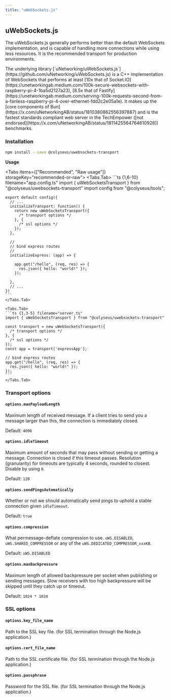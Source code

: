 ```yaml
---
title: "uWebSockets.js"
---
```


## uWebSockets.js

The uWebSockets.js generally performs better than the default WebSockets implementation, and is capable of handling more connections while using less resources. It is the recommended transport for production environments.

<Callout type="info">
    The underlying library [`uNetworking/uWebSockets.js`](https://github.com/uNetworking/uWebSockets.js) is a C++ implementation of WebSockets that performs at least [10x that of Socket.IO](https://unetworkingab.medium.com/100k-secure-websockets-with-raspberry-pi-4-1ba5d2127a23), [8.5x that of Fastify](https://unetworkingab.medium.com/serving-100k-requests-second-from-a-fanless-raspberry-pi-4-over-ethernet-fdd2c2e05a1e). It makes up the [core components of Bun](https://x.com/uNetworkingAB/status/1810380862556397887) and is the fastest standards compliant web server in the TechEmpower ([not endorsed](https://x.com/uNetworkingAB/status/1811425564764610926)) benchmarks.
</Callout>

### Installation

```sh npm2yarn
npm install --save @colyseus/uwebsockets-transport
```

**Usage**

<Tabs items={["Recommended", "Raw usage"]} storageKey="recommended-or-raw">
    <Tabs.Tab>
    ```ts {1,6-10} filename="app.config.ts"
    import { uWebSocketsTransport } from "@colyseus/uwebsockets-transport"
    import config from "@colyseus/tools";

    export default config({
      // ...
      initializeTransport: function() {
        return new uWebSocketsTransport({
          /* transport options */
        }, {
          /* ssl options */
        });
      },

      //
      // bind express routes
      //
      initializeExpress: (app) => {

        app.get("/hello", (req, res) => {
          res.json({ hello: "world!" });
        });

      },
      // ...
    })
    ```
    </Tabs.Tab>

    <Tabs.Tab>
    ```ts {1,3-5} filename="server.ts"
    import { uWebSocketsTransport } from "@colyseus/uwebsockets-transport"

    const transport = new uWebSocketsTransport({
      /* transport options */
    }, {
      /* ssl options */
    });
    const app = transport['expressApp'];

    // bind express routes
    app.get("/hello", (req, res) => {
      res.json({ hello: "world!" });
    });
    ```
    </Tabs.Tab>
</Tabs>

### Transport options

#### `options.maxPayloadLength`
Maximum length of received message. If a client tries to send you a message larger than this, the connection is immediately closed.

Default: `4096`

#### `options.idleTimeout`
Maximum amount of seconds that may pass without sending or getting a message. Connection is closed if this timeout passes. Resolution (granularity) for timeouts are typically 4 seconds, rounded to closest. Disable by using `0`.

Default: `120`

#### `options.sendPingsAutomatically`

Whether or not we should automatically send pings to uphold a stable connection given `idleTimeout`.

Default: `true`

#### `options.compression`

What permessage-deflate compression to use. `uWS.DISABLED`, `uWS.SHARED_COMPRESSOR` or any of the `uWS.DEDICATED_COMPRESSOR_xxxKB`.

Default: `uWS.DISABLED`

#### `options.maxBackpressure`

Maximum length of allowed backpressure per socket when publishing or sending messages. Slow receivers with too high backpressure will be skipped until they catch up or timeout.

Default: `1024 * 1024`

### SSL options

#### `options.key_file_name`

Path to the SSL key file. (for SSL termination through the Node.js application.)

#### `options.cert_file_name`

Path to the SSL certificate file. (for SSL termination through the Node.js application.)

#### `options.passphrase`

Password for the SSL file. (for SSL termination through the Node.js application.)
